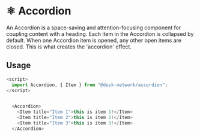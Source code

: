 
<Meta title="Docs/Components/Organisms/Accordion" />

# ⚛️ Accordion

An Accordion is a space-saving and attention-focusing component for coupling content with a heading.
Each item in the Accordion is collapsed by default. When one Accordion item is opened, any other open
items are closed. This is what creates the 'accordion' effect.

## Usage

```js
<script>
  import Accordion, { Item } from "@dusk-network/accordion";
</script>


  <Accordion>
    <Item title="Item 1">this is item 1!</Item>
    <Item title="Item 2">this is item 2!</Item>
    <Item title="Item 3">this is item 3!</Item>
  </Accordion>
```
